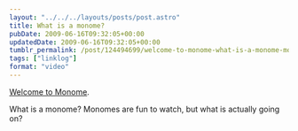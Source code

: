 ```yaml
---
layout: "../../../layouts/posts/post.astro"
title: What is a monome?
pubDate: 2009-06-16T09:32:05+00:00
updatedDate: 2009-06-16T09:32:05+00:00
tumblr_permalink: /post/124494699/welcome-to-monome-what-is-a-monome-monomes-are
tags: ["linklog"]
format: "video"
---
```



<Vimeo id="https://vimeo.com/3811393" />

[Welcome to Monome][1].

What is a monome? Monomes are fun to watch, but what is actually going on?

[1]: http://vimeo.com/3811393
